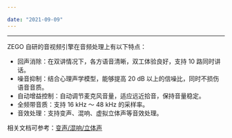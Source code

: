 ```yaml
---

date: "2021-09-09"
---
```


<Title>ZEGO 的音频处理有哪些特点？</Title>



- - -

ZEGO 自研的音视频引擎在音频处理上有以下特点：

- 回声消除：在双讲情况下，各方语音清晰，双工体验良好，支持 10 路同时讲话。
- 噪音抑制：结合心理声学模型，能够提高 20 dB 以上的信噪比，同时不损伤语音音质。
- 自动增益控制：自动调节麦克风音量，适应远近拾音，保持音量稳定。
- 全频带音质：支持 16 kHz ～ 48 kHz 的采样率。
- 音效处理：支持变声、混响、虚拟立体声等音效处理。


相关文档可参考：[变声/混响/立体声](/real-time-video-android-java/audio/audio-effects)
